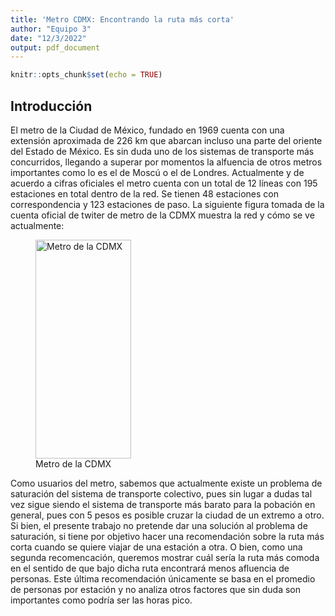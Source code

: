 ```yaml
---
title: 'Metro CDMX: Encontrando la ruta más corta'
author: "Equipo 3"
date: "12/3/2022"
output: pdf_document
---
```


```r
knitr::opts_chunk$set(echo = TRUE)
```

## Introducción

El metro de la Ciudad de México, fundado en 1969 cuenta con una extensión aproximada de 226 km que abarcan incluso una parte del oriente del Estado de México. Es sin duda uno de los sistemas de transporte más concurridos, llegando a superar por momentos la alfuencia de otros metros importantes como lo es el de Moscú o el de Londres. Actualmente y de acuerdo a cifras oficiales el metro cuenta con un total de 12 líneas con 195 estaciones en total dentro de la red. Se tienen 48 estaciones con correspondencia y 123 estaciones de paso. La siguiente figura tomada de la cuenta oficial de twiter de metro de la CDMX muestra la red y cómo se ve actualmente:


![Metro de la CDMX](Imagenes/Red_metro_cdmx.png){height="350" width=60% }

Como usuarios del metro, sabemos que actualmente existe un problema de saturación del sistema de transporte colectivo, pues sin lugar a dudas tal vez sigue siendo el sistema de transporte más barato para la pobación en general, pues con 5 pesos es posible cruzar la ciudad de un extremo a otro. Si bien, el presente trabajo no pretende dar una solución al problema de saturación, si tiene por objetivo hacer una recomendación sobre la ruta más corta cuando se quiere viajar de una estación a otra. O bien, como una segunda recomencación, queremos mostrar cuál sería la ruta más comoda en el sentido de que bajo dicha ruta encontrará menos afluencia de personas. Este última recomendación únicamente se basa en el promedio de personas por estación y no analiza otros factores que sin duda son importantes como podría ser las horas pico.



